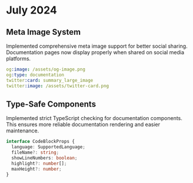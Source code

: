 # July 2024

## Meta Image System
Implemented comprehensive meta image support for better social sharing. Documentation pages now display properly when shared on social media platforms.

```yaml
og:image: /assets/og-image.png
og:type: documentation
twitter:card: summary_large_image
twitter:image: /assets/twitter-card.png
```

## Type-Safe Components
Implemented strict TypeScript checking for documentation components. This ensures more reliable documentation rendering and easier maintenance.

```typescript
interface CodeBlockProps {
  language: SupportedLanguage;
  fileName?: string;
  showLineNumbers: boolean;
  highlight?: number[];
  maxHeight?: number;
}
```